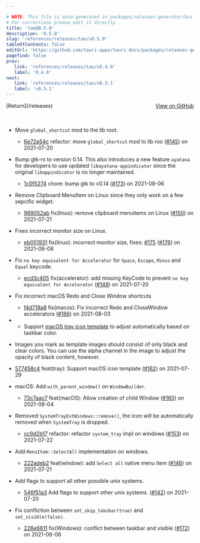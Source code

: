 ```yaml
---

# NOTE: This file is auto-generated in packages/releases-generator/build.ts
# For corrections please edit it directly
title: 'tao@0.5.0'
description: '0.5.0'
slug: 'references/releases/tao/v0.5.0'
tableOfContents: false
editUrl: 'https://github.com/tauri-apps/tauri-docs/packages/releases-generator/build.ts'
pagefind: false
prev:
   link: 'references/releases/tao/v0.4.0'
   label: '0.4.0'
next:
   link: 'references/releases/tao/v0.5.1'
   label: 'v0.5.1'
---
```


			

<ReleaseSidebar slug="references/releases/tao"  packageName="tao" />

<div style="margin-bottom:3rem; display: flex; justify-content: space-between; align-items: center"><span>[Return](/releases)</span><span><a href="https://github.com/tauri-apps/tao/releases/tag/tao-v0.5.0">View on GitHub</a></span></div>

- Move `global_shortcut` mod to the lib root.
  - [6e72e54c](https://github.com/tauri-apps/tao/commit/6e72e54c9bb897a8f4319f3f5ec8f7d96bec75d2) refactor: move `global_shortcut` mod to lib roo ([#145](https://github.com/tauri-apps/tao/pull/145)) on 2021-07-20

- Bump gtk-rs to version 0.14. This also introduces a new feature `ayatana` for developers to use updated
  `libayatana-appindicator` since the original `libappindicator` is no longer maintained.
  - [1c0f5274](https://github.com/tauri-apps/tao/commit/1c0f5274cb7246a80b382ecf7ae3f7e6c858f2f2) chore: bump gtk to v0.14 ([#173](https://github.com/tauri-apps/tao/pull/173)) on 2021-08-06

- Remove Clipboard MenuItem on Linux since they only work on a few sepcific widget.
  - [969052ab](https://github.com/tauri-apps/tao/commit/969052abab84ff6ad7b43f39e444e944b2de862d) fix(linux): remove clipboard menuitems on Linux ([#150](https://github.com/tauri-apps/tao/pull/150)) on 2021-07-21

- Fixes incorrect monitor size on Linux.
  - [eb051931](https://github.com/tauri-apps/tao/commit/eb0519316626d02a00569176f835ec8bc4f7746e) fix(linux): incorrect monitor size, fixes: [#175](https://github.com/tauri-apps/tao/pull/175) ([#176](https://github.com/tauri-apps/tao/pull/176)) on 2021-08-08

- Fix `no key equivalent for Accelerator` for `Space`, `Escape`, `Minus` and `Equal` keycode.
  - [ecd3c405](https://github.com/tauri-apps/tao/commit/ecd3c405cd57852e3a55a9a6539784b99f32bf6c) fix(accelerator): add missing KeyCode to prevent `no key equivalent for Accelerator` ([#148](https://github.com/tauri-apps/tao/pull/148)) on 2021-07-20

- Fix incorrect macOS Redo and Close Window shortcuts
  - [f4d718a8](https://github.com/tauri-apps/tao/commit/f4d718a89a03ca0ae53817e7895acb953175ef6b) fix(macos): Fix incorrect Redo and CloseWindow accelerators ([#166](https://github.com/tauri-apps/tao/pull/166)) on 2021-08-03

- - Support [macOS tray icon template](https://developer.apple.com/documentation/appkit/nsimage/1520017-template?language=objc) to adjust automatically based on taskbar color.

- Images you mark as template images should consist of only black and clear colors. You can use the alpha channel in the image to adjust the opacity of black content, however.

- [577458c4](https://github.com/tauri-apps/tao/commit/577458c4588d667524ef483956d85a4420402bb2) feat(tray): Support macOS icon template ([#162](https://github.com/tauri-apps/tao/pull/162)) on 2021-07-29

- macOS: Add `with_parent_window()` on `WindowBuilder`.
  - [73c7aac7](https://github.com/tauri-apps/tao/commit/73c7aac7b04355862c68a42179f52c9f9dec727d) feat(macOS): Allow creation of child Window ([#160](https://github.com/tauri-apps/tao/pull/160)) on 2021-08-04

- Removed `SystemTrayExtWindows::remove()`, the icon will be automatically removed when `SystemTray` is dropped.
  - [cc9d2b17](https://github.com/tauri-apps/tao/commit/cc9d2b1726d378ee28ca69e6e5e2255c2d71f214) refactor: refactor `system_tray` impl on windows ([#153](https://github.com/tauri-apps/tao/pull/153)) on 2021-07-22

- Add `MenuItem::SelectAll` implementation on windows.
  - [222adeb2](https://github.com/tauri-apps/tao/commit/222adeb238c290b8101507aed976869c34a8d4ab) feat(window): add `Select all` native menu item ([#146](https://github.com/tauri-apps/tao/pull/146)) on 2021-07-21

- Add flags to support all other possible unix systems.
  - [546f51a3](https://github.com/tauri-apps/tao/commit/546f51a3974c15af0d6c84525d3c8e448911f8a8) Add flags to support other unix systems. ([#142](https://github.com/tauri-apps/tao/pull/142)) on 2021-07-20

- Fix confliction between `set_skip_taksbar(true)` and `set_visible(false)`.
  - [226e6611](https://github.com/tauri-apps/tao/commit/226e66113aa96495d50e8c6024afbf991f41dc7d) fix(Windows): conflict between taskbar and visible ([#172](https://github.com/tauri-apps/tao/pull/172)) on 2021-08-06

